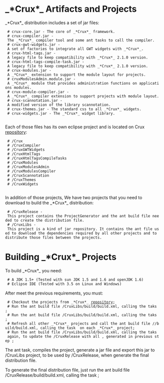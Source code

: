 = _*Crux*_ Artifacts and Projects=

_*Crux*_ distribution includes a set of jar files:
  # crux-core.jar - The core of _*Crux*_ framework.
  # crux-compiler.jar - The _*Crux*_ compiler tool and some ant tasks to call the compiler.
  # crux-gwt-widgets.jar - A set of factories to integrate all GWT widgets with _*Crux*_.
  # crux-html-tags.jar - A legacy file to keep compatibility with _*Crux*_ 2.1.0 version.
  # crux-html-tags-compile-task.jar - A legacy file to keep compatibility with _*Crux*_ 2.1.0 version.
  # crux-modules.jar - A _*Crux*_ extension to support the module layout for projects.
  # cruxModulesAdmin.module.jar - A _*Crux*_ module that provides administration functions on applications modules.
  # crux-module-compiler.jar - A _*Crux*_ compiler extension to support projects with module layout.
  # crux-scannotation.jar - A modified version of the library scannotation.
  # crux-themes.jar - The standard css to all _*Crux*_ widgets.
  # crux-widgets.jar - The _*Crux*_ widget library.
  
Each of those files has its own eclipse project and is located on Crux [http://code.google.com/p/crux-framework/source/checkout repository]:
  # /Crux
  # /CruxCompiler
  # /CruxGWTWidgets
  # /CruxHtmlTags
  # /CruxHtmlTagsCompileTasks
  # /CruxModules
  # /CruxModulesAdmin
  # /CruxModulesCompiler
  # /CruxScannotation
  # /CruxThemes
  # /CruxWidgets
  
In addition of those projects, We have two projects that you need to download to build the _*Crux*_ distribution:
  # /CruxRelease - This project contains the ProjectGenerator and the ant build file needed to create the distribution file.
  # /CruxLibs - This project is a kind of jar repository. It contains the ant file used to download the dependencies required by all other projects and to distribute those files between the projects.
 
= Building _*Crux*_ Projects=
  
To build _*Crux*_ you need:
  # A JDK 1.5+ (Tested with sun JDK 1.5 and 1.6 and openJDK 1.6) 
  # Eclipse IDE (Tested with 3.5 on Linux and Windows)

After meet the previous requirements, you must:

  # Checkout the projects from _*Crux*_ [http://code.google.com/p/crux-framework/source/checkout repository];
  # Run the ant build file /CruxLibs/build/build.xml, calling the taks {{{<download-dependencies>}}};
  # Run the ant build file /CruxLibs/build/build.xml, calling the taks {{{<distribute>}}};
  # Refresh all other _*Crux*_ projects and call the ant build file /{{{<CRUX_PROJECT>}}}/build/build.xml, calling the task {{{<export>}}} on each _*Crux*_ project;
  # Run the ant build file /CruxLibs/build/build.xml, calling the taks {{{<distribute>}}} again, to update the /CruxRelease with all {{{crux*.jar}}}, generated in previous step ;

The {{{<export>}}} ant task, compiles the project, generate a jar file and export this jar to /CruxLibs project, to be used by /CruxRelease, when generate the final distribution file.

To generate the final distribution file, just run the ant build file /CruxRelease/build/build.xml, calling the task {{{<dist>}}};
